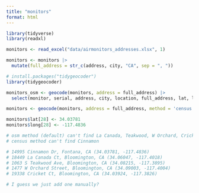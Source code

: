 ```yaml
---
title: "monitors"
format: html
---
```


```r
library(tidyverse)
library(readxl)

monitors <- read_excel("data/airmonitors_addresses.xlsx", 1)
```

```r
monitors <- monitors |>
  mutate(full_address = str_c(address, city, "CA", sep = ", "))
```

```r
# install.packages("tidygeocoder")
library(tidygeocoder)

monitors_osm <- geocode(monitors, address = full_address) |>
  select(monitor, serial, address, city, location, full_address, lat, long)

monitors <- geocode(monitors, address = full_address, method = 'census') 

monitors$lat[28] <- 34.03781
monitors$long[28] <- -117.4836

# osm method (default) can't find La Canada, Teakwood, W Orchard, Cricket
# census method can't find Cinnamon

# 14995 Cinnamon Dr, Fontana, CA (34.03781, -117.4836)
# 18449 La Canada Ct, Bloomington, CA (34.06047, -117.4018)
# 1063 S Teakwood Ave, Bloomington, CA (34.08215, -117.3895)
# 1477 W Orchard Street, Bloomington, CA (34.09003, -117.4004)
# 19338 Cricket Ct, Bloomington, CA (34.03924, -117.3826)

# I guess we just add one manually?
```

